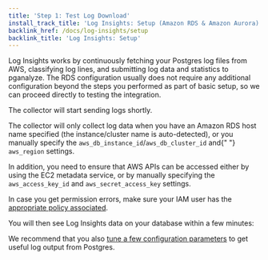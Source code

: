```yaml
---
title: 'Step 1: Test Log Download'
install_track_title: 'Log Insights: Setup (Amazon RDS & Amazon Aurora)'
backlink_href: /docs/log-insights/setup
backlink_title: 'Log Insights: Setup'
---
```




Log Insights works by continuously fetching your Postgres log files from AWS, classifying log
lines, and submitting log data and statistics to pganalyze. The RDS configuration usually
does not require any additional configuration beyond the steps you performed as part of basic
setup, so we can proceed directly to testing the integration.

<CollectorLogTest provider="Amazon RDS" configFromEnv={props.configFromEnv} />

The collector will start sending logs shortly.

<PublicOnly>
  <p>
    The collector will only collect log data when you have an Amazon RDS host name specified (the
    instance/cluster name is auto-detected), or you manually specify the <code>aws_db_instance_id</code>/<code>aws_db_cluster_id</code> and{" "}
    <code>aws_region</code> settings.
  </p>
  <p>
    In addition, you need to ensure that AWS APIs can be accessed either by using the EC2 metadata
    service, or by manually specifying the <code>aws_access_key_id</code> and <code>aws_secret_access_key</code>
    settings.
  </p>
</PublicOnly>

In case you get permission errors, make sure your IAM user has the [appropriate policy associated](/docs/install/amazon_rds/03_setup_iam_policy).

<PublicOnly>
  <p>You will then see Log Insights data on your database within a few minutes:</p>
  <p>
    <ImgLogInsightsScreenshot />
  </p>
  <p>
    We recommend that you also <a href="https://pganalyze.com/docs/log-insights/setup/tuning-log-config-settings">tune a
    few configuration parameters</a> to get useful log output from Postgres.
  </p>
</PublicOnly>
